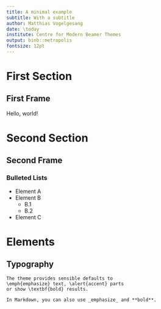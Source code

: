 ```yaml
---
title: A minimal example
subtitle: With a subtitle
author: Matthias Vogelgesang
date: \today
institute: Centre for Modern Beamer Themes
output: binb::metropolis
fontsize: 12pt
---
```


# First Section

## First Frame

Hello, world!

# Second Section

## Second Frame

### Bulleted Lists
- Element A
- Element B
    - B.1
    - B.2
- Element C    

# Elements

## Typography

```
The theme provides sensible defaults to
\emph{emphasize} text, \alert{accent} parts
or show \textbf{bold} results.

In Markdown, you can also use _emphasize_ and **bold**.
```